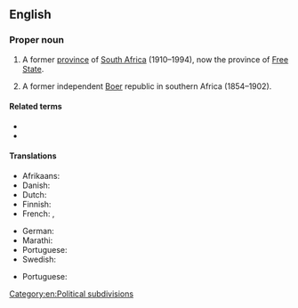==English==
{{wikipedia}}

===Proper noun===
{{en-proper noun|head=[[Orange]] [[free state|Free State]]}}

# {{lb|en|historical}} A former [[province]] of [[South Africa]] (1910–1994), now the province of [[Free State]].
# {{lb|en|historical}} A former independent [[Boer]] republic in southern Africa (1854–1902).

====Related terms====
* {{l|en|Free State}}
* {{l|en|Orange River Colony}}

====Translations====
{{trans-top|former province of South Africa}}
* Afrikaans: {{t|af|Oranje-Vrystaat}}
* Danish: {{t|da|Oranjefristaten|c}} {{qualifier|definite form}}
* Dutch: {{t|nl|Oranje Vrijstaat|f}}
* Finnish: {{t|fi|Oranjen vapaavaltio}}
* French: {{t+|fr|Orange|f}}, {{t+|fr|État libre d'Orange|m}}
{{trans-mid}}
* German: {{t|de|Oranjefreistaat|m}}
* Marathi: {{t|mr|ऑरेन्ज फ्री स्टेट|m|tr=ǒrenja frī sṭeṭa|sc=Deva}}
* Portuguese: {{t|pt|Estado Livre de Orange|m}}
* Swedish: {{t|sv|Oranjefristaten|c}}
{{trans-bottom}}

{{trans-top|former republic in southern Africa}}
* Portuguese: {{t|pt|Estado Livre de Orange|m}}
{{trans-mid}}
{{trans-bottom}}

[[Category:en:Political subdivisions]]